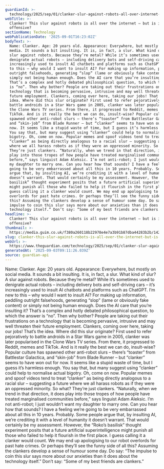 ```yaml
---
guardianId: >-
  technology/2025/sep/01/clanker-slur-against-robots-all-over-internet-is-it-offensive
webTitle: >-
  Clanker! This slur against robots is all over the internet – but is it
  offensive?
sectionName: Technology
webPublicationDate: '2025-09-01T16:23:02Z'
bodyText: >-
  Name: Clanker. Age: 20 years old. Appearance: Everywhere, but mostly on social
  media. It sounds a bit insulting. It is, in fact, a slur. What kind of slur? A
  slur against robots. Because they’re metal? While it’s sometimes used to
  denigrate actual robots – including delivery bots and self-driving cars – it’s
  increasingly used to insult AI chatbots and platforms such as ChatGPT. I’m new
  to this – why would I want to insult AI? For making up information, peddling
  outright falsehoods, generating “slop” (lame or obviously fake content) or
  simply not being human enough. Does the AI care that you’re insulting it?
  That’s a complex and hotly debated philosophical question, to which the answer
  is “no”. Then why bother? People are taking out their frustrations on a
  technology that is becoming pervasive, intrusive and may well threaten their
  future employment. Clankers, coming over here, taking our jobs! That’s the
  idea. Where did this slur originate? First used to refer pejoratively to
  battle androids in a Star Wars game in 2005, clanker was later popularised in
  the Clone Wars TV series. From there, it progressed to Reddit, memes and
  TikTok. And is it really the best we can do, insult-wise? Popular culture has
  spawned other anti-robot slurs – there’s “toaster” from Battlestar Galactica,
  and “skin-job” from Blade Runner – but “clanker” seems to have won out for
  now. It seems like a stupid waste of time, but I guess it’s harmless enough.
  You say that, but many suggest using “clanker” could help to normalise actual
  bigotry. Oh, come on now. Popular memes and spoof videos tend to treat
  “clanker” as being directly analogous to a racial slur – suggesting a future
  where we all harass robots as if they were an oppressed minority. So what?
  They’re just clankers. “Naturally, when we trend in that direction, it does
  play into those tropes of how people have treated marginalised communities
  before,” says linguist Adam Aleksic. I’m not anti-robot; I just wouldn’t want
  my daughter to marry one. Can you hear how that sounds? I have a feeling we’re
  going to be very embarrassed about all this in 10 years. Probably. Some people
  argue that, by insulting AI, we’re crediting it with a level of humanity it
  doesn’t warrant. That would certainly be my assessment. However, the “Roko’s
  basilisk” thought experiment posits that a future artificial superintelligence
  might punish all those who failed to help it flourish in the first place. I
  guess calling it a clanker would count. We may end up apologising to our robot
  overlords for past hate crimes. Or perhaps they’ll see the funny side of all
  this? Assuming the clankers develop a sense of humour some day. Do say: “The
  impulse to coin this slur says more about our anxieties than it does about the
  technology itself.” Don’t say: “Some of my best friends are clankers.”
headline: >-
  Clanker! This slur against robots is all over the internet – but is it
  offensive?
thumbnail: >-
  https://media.guim.co.uk/f380a260118b22978e4e7a3b91b87dba44283b2b/1429_0_7145_5715/500.jpg
slug: clanker-this-slur-against-robots-is-all-over-the-internet-but-is-it-offensive
webUrl: >-
  https://www.theguardian.com/technology/2025/sep/01/clanker-slur-against-robots-all-over-internet-is-it-offensive
generatedAt: '2025-09-03T09:11:26.039Z'
source: guardian-api
---
```

Name: Clanker. Age: 20 years old. Appearance: Everywhere, but mostly on social media. It sounds a bit insulting. It is, in fact, a slur. What kind of slur? A slur against robots. Because they’re metal? While it’s sometimes used to denigrate actual robots – including delivery bots and self-driving cars – it’s increasingly used to insult AI chatbots and platforms such as ChatGPT. I’m new to this – why would I want to insult AI? For making up information, peddling outright falsehoods, generating “slop” (lame or obviously fake content) or simply not being human enough. Does the AI care that you’re insulting it? That’s a complex and hotly debated philosophical question, to which the answer is “no”. Then why bother? People are taking out their frustrations on a technology that is becoming pervasive, intrusive and may well threaten their future employment. Clankers, coming over here, taking our jobs! That’s the idea. Where did this slur originate? First used to refer pejoratively to battle androids in a Star Wars game in 2005, clanker was later popularised in the Clone Wars TV series. From there, it progressed to Reddit, memes and TikTok. And is it really the best we can do, insult-wise? Popular culture has spawned other anti-robot slurs – there’s “toaster” from Battlestar Galactica, and “skin-job” from Blade Runner – but “clanker” seems to have won out for now. It seems like a stupid waste of time, but I guess it’s harmless enough. You say that, but many suggest using “clanker” could help to normalise actual bigotry. Oh, come on now. Popular memes and spoof videos tend to treat “clanker” as being directly analogous to a racial slur – suggesting a future where we all harass robots as if they were an oppressed minority. So what? They’re just clankers. “Naturally, when we trend in that direction, it does play into those tropes of how people have treated marginalised communities before,” says linguist Adam Aleksic. I’m not anti-robot; I just wouldn’t want my daughter to marry one. Can you hear how that sounds? I have a feeling we’re going to be very embarrassed about all this in 10 years. Probably. Some people argue that, by insulting AI, we’re crediting it with a level of humanity it doesn’t warrant. That would certainly be my assessment. However, the “Roko’s basilisk” thought experiment posits that a future artificial superintelligence might punish all those who failed to help it flourish in the first place. I guess calling it a clanker would count. We may end up apologising to our robot overlords for past hate crimes. Or perhaps they’ll see the funny side of all this? Assuming the clankers develop a sense of humour some day. Do say: “The impulse to coin this slur says more about our anxieties than it does about the technology itself.” Don’t say: “Some of my best friends are clankers.”
